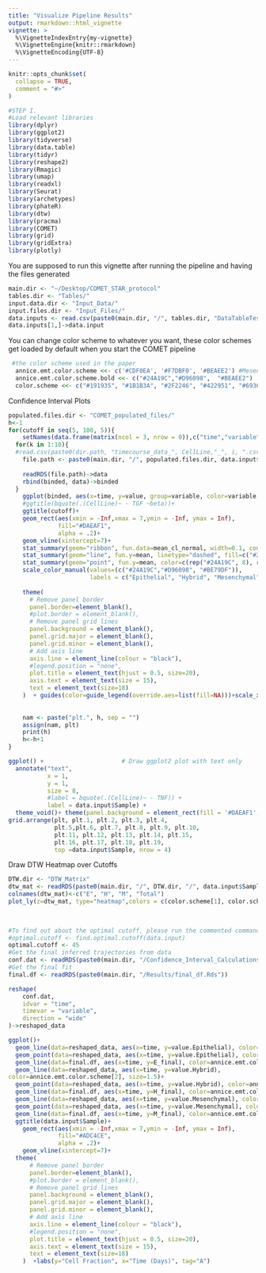 ```yaml
---
title: "Visualize Pipeline Results"
output: rmarkdown::html_vignette
vignette: >
  %\VignetteIndexEntry{my-vignette}
  %\VignetteEngine{knitr::rmarkdown}
  %\VignetteEncoding{UTF-8}
---
```


```r
knitr::opts_chunk$set(
  collapse = TRUE,
  comment = "#>"
)
```

```r
#STEP I.
#Load relevant libraries
library(dplyr)
library(ggplot2)
library(tidyverse)
library(data.table)
library(tidyr)
library(reshape2)
library(Rmagic)
library(umap)
library(readxl)
library(Seurat)
library(archetypes)
library(phateR)
library(dtw)
library(pracma)
library(COMET)
library(grid)
library(gridExtra)
library(plotly)
```


You are supposed to run this vignette after running the pipeline and having the files generated
```r
main.dir <- "~/Desktop/COMET_STAR_protocol"
tables.dir <- "Tables/"
input.data.dir <- "Input_Data/"
input.files.dir <- "Input_Files/"
data.inputs <- read.csv(paste0(main.dir, "/", tables.dir, "DataTableTest.csv"), sep=",")
data.inputs[1,]->data.input
```
You can change color scheme to whatever you want, these color schemes get loaded by
default when you start the COMET pipeline
```r
 #the color scheme used in the paper
  annice.emt.color.scheme <<- c('#CDF0EA', '#F7DBF0', '#BEAEE2') #Mesenchymal, Hybrid, Epithelial
  annice.emt.color.scheme.bold <<- c("#24A19C","#D96098",  "#BEAEE2")
  color.scheme <<- c("#191935", "#1B1B3A", "#2F2246", "#422951", "#693668", "#e3f6f5", "#bae8e8", "#2c698d")

```


Confidence Interval Plots
```r
populated.files.dir <- "COMET_populated_files/"
h<-1
for(cutoff in seq(5, 100, 5)){
    setNames(data.frame(matrix(ncol = 3, nrow = 0)),c("time","variable", "value"))->binded
  for(k in 1:10){
  #read.csv(paste0(dir.path, "timecourse_data_", CellLine,"_", i, ".csv"))->data
    file.path <- paste0(main.dir, "/", populated.files.dir, data.input$Sample,"_",k, "_", cutoff, ".Rds")
    
    readRDS(file.path)->data
    rbind(binded, data)->binded
  }  
    ggplot(binded, aes(x=time, y=value, group=variable, color=variable, stroke=1.5), fill=c("#24A19C","#D96098", "#BE79DF"))+ 
    #ggtitle(bquote(.(CellLine)~ - TGF ~beta))+
    ggtitle(cutoff)+
    geom_rect(aes(xmin = -Inf,xmax = 7,ymin = -Inf, ymax = Inf),
              fill="#DAEAF1", 
              alpha = .2)+
    geom_vline(xintercept=7)+
    stat_summary(geom="ribbon", fun.data=mean_cl_normal, width=0.1, conf.int=0.95, fill = c(rep(annice.emt.color.scheme[3], 8), rep(annice.emt.color.scheme[2], 8), rep(annice.emt.color.scheme[1], 8)))+
    stat_summary(geom="line", fun.y=mean, linetype="dashed", fill=c("#24A19C","#D96098", "#BE79DF"))+
    stat_summary(geom="point", fun.y=mean, color=c(rep("#24A19C", 8), rep("#D96098", 8), rep("#BE79DF", 8)), shape=8, size=1)+
    scale_color_manual(values=(c("#24A19C","#D96098", "#BE79DF")),
                       labels = c("Epithelial", "Hybrid", "Mesenchymal"))+labs(x="Time (Days)",
                                                                               y="Cell Fraction", tag = LETTERS[h], color="States", shape=8)+
    theme(
      # Remove panel border
      panel.border=element_blank(),  
      #plot.border = element_blank(),
      # Remove panel grid lines
      panel.background = element_blank(),
      panel.grid.major = element_blank(),
      panel.grid.minor = element_blank(),
      # Add axis line
      axis.line = element_line(colour = "black"),
      #legend.position = "none",
      plot.title = element_text(hjust = 0.5, size=20),
      axis.text = element_text(size = 15),
      text = element_text(size=18)
    )  + guides(color=guide_legend(override.aes=list(fill=NA)))+scale_x_continuous(limits=c(0, 10))->plt
  
  
    nam <- paste("plt.", h, sep = "")
    assign(nam, plt)
    print(h)
    h<-h+1
}

ggplot() +                      # Draw ggplot2 plot with text only
  annotate("text",
           x = 1,
           y = 1,
           size = 8,
           #label = bquote(.(CellLine)~ - TNF)) + 
           label = data.input$Sample) + 
  theme_void()+ theme(panel.background = element_rect(fill = '#DAEAF1', colour = 'black'), text = element_text(size=28))->plt
grid.arrange(plt, plt.1, plt.2, plt.3, plt.4,
             plt.5,plt.6, plt.7, plt.8, plt.9, plt.10,
             plt.11, plt.12, plt.13, plt.14, plt.15,
             plt.16, plt.17, plt.18, plt.19,
             top =data.input$Sample, nrow = 4)
```

Draw DTW Heatmap over Cutoffs
```r
DTW.dir <- "DTW_Matrix"
dtw_mat <- readRDS(paste0(main.dir, "/", DTW.dir, "/", data.input$Sample, "_DTW_Matrix.Rds"))
colnames(dtw_mat)<-c("E", "H", "M", "Total")
plot_ly(z=dtw_mat, type="heatmap",colors = c(color.scheme[1], color.scheme[5], color.scheme[7], color.scheme[8]))%>% layout(title = list(text = paste0(data.input$CellLine," - ", data.input$Factor), y=0.99),
                                                                                                                           xaxis = list(title = '     E              H              M          Total',zeroline = TRUE, showticklabels = FALSE),
                                                                                                                           yaxis = list(title = 'Cutoff', showticklabels = FALSE, nticks=29))
```


```r
#To find out about the optimal cutoff, please run the commented command outside notebook
#optimal.cutoff <- find.optimal.cutoff(data.input)
optimal.cutoff <- 45
#Get the final inferred trajectories from data
conf.dat <- readRDS(paste0(main.dir, "/Confidence_Interval_Calculations/", data.input$Sample,"_", optimal.cutoff, ".Rds"))
#Get the final fit
final.df <- readRDS(paste0(main.dir, "/Results/final_df.Rds"))

reshape(
    conf.dat,
    idvar = "time",
    timevar = "variable",
    direction = "wide"
)->reshaped_data

ggplot()+
  geom_line(data=reshaped_data, aes(x=time, y=value.Epithelial), color=annice.emt.color.scheme[3], size=1.5)+
  geom_point(data=reshaped_data, aes(x=time, y=value.Epithelial), color=annice.emt.color.scheme[3], stroke=3, shape=8)+
  geom_line(data=final.df, aes(x=time, y=E_final), color=annice.emt.color.scheme.bold[3],size=1.5, linetype="dashed")+
  geom_line(data=reshaped_data, aes(x=time, y=value.Hybrid),
color=annice.emt.color.scheme[2], size=1.5)+
  geom_point(data=reshaped_data, aes(x=time, y=value.Hybrid), color=annice.emt.color.scheme[2], stroke=3, shape=8)+
  geom_line(data=final.df, aes(x=time, y=H_final), color=annice.emt.color.scheme.bold[2], size=1.5, linetype="dashed")+
  geom_line(data=reshaped_data, aes(x=time, y=value.Mesenchymal), color=annice.emt.color.scheme[1], size=1.5)+
  geom_point(data=reshaped_data, aes(x=time, y=value.Mesenchymal), color=annice.emt.color.scheme[1], stroke=3, shape=8)+
  geom_line(data=final.df, aes(x=time, y=M_final), color=annice.emt.color.scheme.bold[1], size=1.5, linetype="dashed")+
  ggtitle(data.input$Sample)+
    geom_rect(aes(xmin = -Inf,xmax = 7,ymin = -Inf, ymax = Inf),
              fill="#ADC4CE", 
              alpha = .2)+
    geom_vline(xintercept=7)+
  theme(
      # Remove panel border
      panel.border=element_blank(),  
      #plot.border = element_blank(),
      # Remove panel grid lines
      panel.background = element_blank(),
      panel.grid.major = element_blank(),
      panel.grid.minor = element_blank(),
      # Add axis line
      axis.line = element_line(colour = "black"),
      #legend.position = "none",
      plot.title = element_text(hjust = 0.5, size=20),
      axis.text = element_text(size = 15),
      text = element_text(size=18)
    )  +labs(y="Cell Fraction", x="Time (Days)", tag="A")
```







